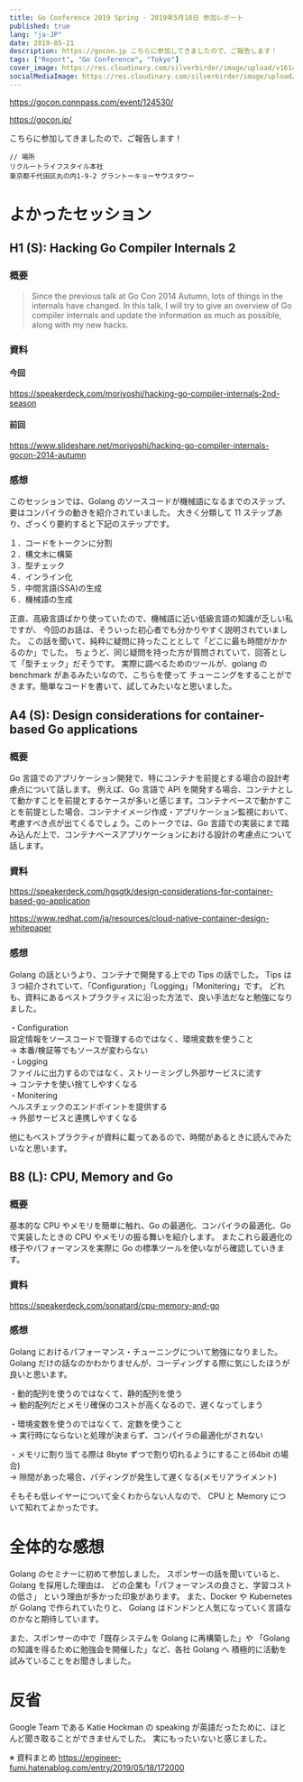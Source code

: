 ```yaml
---
title: Go Conference 2019 Spring - 2019年5月18日 参加レポート
published: true
lang: "ja-JP"
date: 2019-05-21
description: https://gocon.jp こちらに参加してきましたので、ご報告します！
tags: ["Report", "Go Conference", "Tokyo"]
cover_image: https://res.cloudinary.com/silverbirder/image/upload/v1614428902/silver-birder.github.io/blog/go_conference_2019_spring_coffee.jpg
socialMediaImage: https://res.cloudinary.com/silverbirder/image/upload/v1614428902/silver-birder.github.io/blog/go_conference_2019_spring_coffee.jpg
---
```


https://gocon.connpass.com/event/124530/

https://gocon.jp/

こちらに参加してきましたので、ご報告します！

```
// 場所
リクルートライフスタイル本社
東京都千代田区丸の内1-9-2 グラントーキョーサウスタワー
```

# よかったセッション

## H1 (S): Hacking Go Compiler Internals 2

### 概要

> Since the previous talk at Go Con 2014 Autumn, lots of things in the internals have changed. In this talk, I will try to give an overview of Go compiler internals and update the information as much as possible, along with my new hacks.

### 資料

#### 今回

https://speakerdeck.com/moriyoshi/hacking-go-compiler-internals-2nd-season

#### 前回

https://www.slideshare.net/moriyoshi/hacking-go-compiler-internals-gocon-2014-autumn

### 感想

このセッションでは、Golang のソースコードが機械語になるまでのステップ、要はコンパイラの動きを紹介されていました。
大きく分類して 11 ステップあり、ざっくり要約すると下記のステップです。

１．コードをトークンに分割  
２．構文木に構築  
３．型チェック  
４．インライン化  
５．中間言語(SSA)の生成  
６．機械語の生成

正直、高級言語ばかり使っていたので、機械語に近い低級言語の知識が乏しい私ですが、
今回のお話は、そういった初心者でも分かりやすく説明されていました。
この話を聞いて、純粋に疑問に持ったこととして「どこに最も時間がかかるのか」でした。
ちょうど、同じ疑問を持った方が質問されていて、回答として「型チェック」だそうです。
実際に調べるためのツールが、golang の benchmark があるみたいなので、こちらを使って
チューニングをすることができます。簡単なコードを書いて、試してみたいなと思いました。

## A4 (S): Design considerations for container-based Go applications

### 概要

Go 言語でのアプリケーション開発で、特にコンテナを前提とする場合の設計考慮点について話します。 例えば、Go 言語で API を開発する場合、コンテナとして動かすことを前提とするケースが多いと感じます。コンテナベースで動かすことを前提とした場合、コンテナイメージ作成・アプリケーション監視において、考慮すべき点が出てくるでしょう。このトークでは、Go 言語での実装にまで踏み込んだ上で、コンテナベースアプリケーションにおける設計の考慮点について話します。

### 資料

https://speakerdeck.com/hgsgtk/design-considerations-for-container-based-go-application

https://www.redhat.com/ja/resources/cloud-native-container-design-whitepaper

### 感想

Golang の話というより、コンテナで開発する上での Tips の話でした。
Tips は３つ紹介されていて、「Configuration」「Logging」「Monitering」です。
どれも、資料にあるベストプラクティスに沿った方法で、良い手法だなと勉強になりました。

・Configuration  
設定情報をソースコードで管理するのではなく、環境変数を使うこと  
→ 本番/検証等でもソースが変わらない  
・Logging  
ファイルに出力するのではなく、ストリーミングし外部サービスに流す  
→ コンテナを使い捨てしやすくなる  
・Monitering  
ヘルスチェックのエンドポイントを提供する  
→ 外部サービスと連携しやすくなる

他にもベストプラクティが資料に載ってあるので、時間があるときに読んでみたいなと思います。

## B8 (L): CPU, Memory and Go

### 概要

基本的な CPU やメモリを簡単に触れ、Go の最適化、コンパイラの最適化、Go で実装したときの CPU やメモリの振る舞いを紹介します。 またこれら最適化の様子やパフォーマンスを実際に Go の標準ツールを使いながら確認していきます。

### 資料

https://speakerdeck.com/sonatard/cpu-memory-and-go

### 感想

Golang におけるパフォーマンス・チューニングについて勉強になりました。
Golang だけの話なのかわかりませんが、コーディングする際に気にしたほうが良いと思います。

・動的配列を使うのではなくて、静的配列を使う  
→ 動的配列だとメモリ確保のコストが高くなるので、遅くなってしまう

・環境変数を使うのではなくて、定数を使うこと  
→ 実行時にならないと処理が決まらず、コンパイラの最適化がされない

・メモリに割り当てる際は 8byte ずつで割り切れるようにすること(64bit の場合)  
→ 隙間があった場合、パディングが発生して遅くなる(メモリアライメント)

そもそも低レイヤーについて全くわからない人なので、
CPU と Memory について知れてよかったです。

# 全体的な感想

Golang のセミナーに初めて参加しました。
スポンサーの話を聞いていると、Golang を採用した理由は、
どの企業も「パフォーマンスの良さと、学習コストの低さ」
という理由が多かった印象があります。
また、Docker や Kubernetes が Golang で作られていたりと、
Golang はドンドンと人気になっていく言語なのかなと期待しています。

また、スポンサーの中で「既存システムを Golang に再構築した」や
「Golang の知識を得るために勉強会を開催した」など、各社 Golang へ
積極的に活動を試みていることをお聞きしました。

# 反省

Google Team である Katie Hockman の speaking が英語だったために、ほとんど聞き取ることができませんでした。
実にもったいないと感じました。

※ 資料まとめ
https://engineer-fumi.hatenablog.com/entry/2019/05/18/172000
